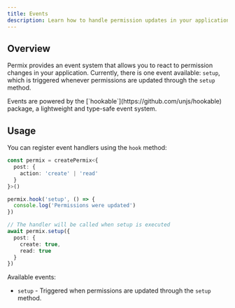 ```yaml
---
title: Events
description: Learn how to handle permission updates in your application
---
```


## Overview

Permix provides an event system that allows you to react to permission changes in your application. Currently, there is one event available: `setup`, which is triggered whenever permissions are updated through the `setup` method.

<Callout>
Events are powered by the [`hookable`](https://github.com/unjs/hookable) package, a lightweight and type-safe event system.
</Callout>

## Usage

You can register event handlers using the `hook` method:

```ts
const permix = createPermix<{
  post: {
    action: 'create' | 'read'
  }
}>()

permix.hook('setup', () => {
  console.log('Permissions were updated')
})

// The handler will be called when setup is executed
await permix.setup({
  post: {
    create: true,
    read: true
  }
})
```

Available events:

- `setup` - Triggered when permissions are updated through the `setup` method.
